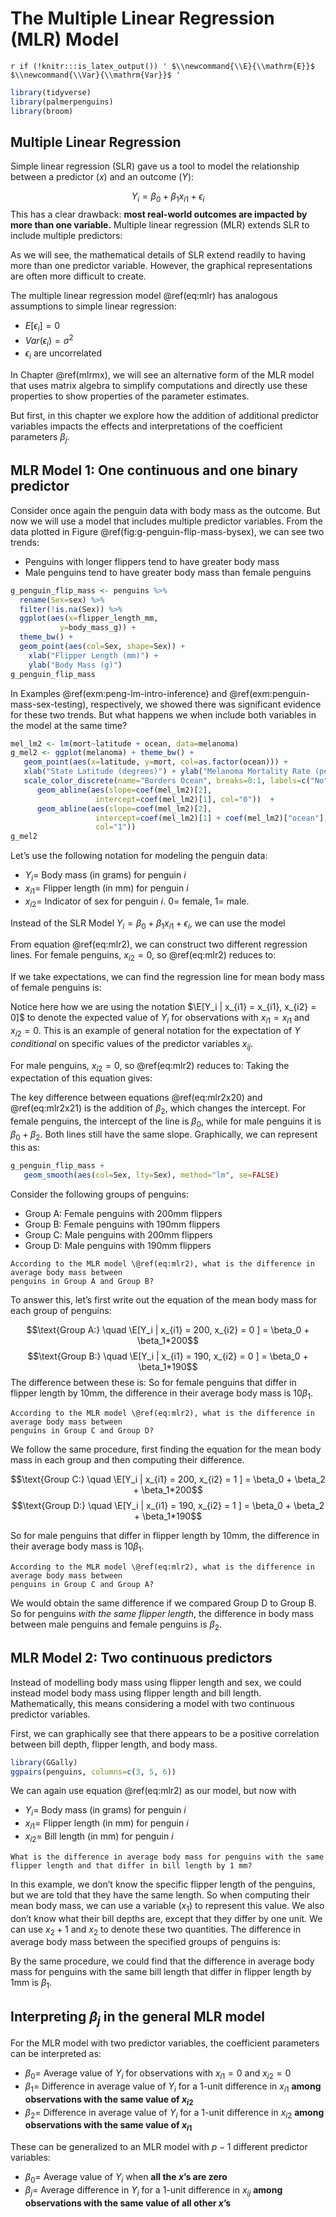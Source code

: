 # The Multiple Linear Regression (MLR) Model {#mlr}


<!--- For HTML Only --->
`r if (!knitr:::is_latex_output()) '
$\\newcommand{\\E}{\\mathrm{E}}$
$\\newcommand{\\Var}{\\mathrm{Var}}$
'`

```r
library(tidyverse)
library(palmerpenguins)
library(broom)
```


## Multiple Linear Regression

Simple linear regression (SLR) gave us a tool to model the relationship between a predictor ($x$) and an outcome ($Y$):

$$Y_i = \beta_0 + \beta_1x_{i1} + \epsilon_i$$
This has a clear drawback: **most real-world outcomes are impacted by more than one variable.** Multiple linear regression (MLR) extends SLR to include multiple predictors:

\begin{equation}
Y_i = \beta_0 + \beta_1x_{i1} + \beta_2x_{i2} + \dots + \beta_kx_{ik} +  \epsilon_i
(\#eq:mlr)
\end{equation}

As we will see, the mathematical details of SLR extend readily to having more than one predictor variable. However, the graphical representations are often more difficult to create.

The multiple linear regression model \@ref(eq:mlr) has analogous assumptions to simple linear regression:

* $E[\epsilon_i] = 0$
* $Var(\epsilon_i) = \sigma^2$
* $\epsilon_i$ are uncorrelated

In Chapter \@ref(mlrmx), we will see an alternative form of the MLR model that uses matrix algebra to simplify computations and directly use these properties to show properties of the parameter estimates.

But first, in this chapter we explore how the addition of additional predictor variables impacts the effects and interpretations of the coefficient parameters $\beta_j$.


<!-- ### MLR -- Outline of upcoming topics -->

<!-- We will cover MLR in the next several lectures: -->

<!-- * Interpretation of model parameters (this lecture) -->
<!-- * Estimation of parameters (Lecture 11) -->
<!-- * Inference using MLR (Lectures 12 \& 13) -->
<!-- * Categorical variables in MLR (Lecture 14) -->

<!-- We will then discuss how we can check model assumptions and modify our model to deal with violations of the assumptions. -->

<!-- *First, a caution: One topic not yet covered is assessing model adequacy and checking model assumptions (Chapter 4 in the textbook). These are very important, but will be easier to cover after discussing MLR.*  -->


## MLR Model 1: One continuous and one binary predictor


Consider once again the penguin data with body mass as the outcome. 
But now we will use a model that includes multiple predictor variables.
From the data plotted in Figure \@ref(fig:g-penguin-flip-mass-bysex), we can see two trends:

* Penguins with longer flippers tend to have greater body mass
* Male penguins tend to have greater body mass than female penguins

```r
g_penguin_flip_mass <- penguins %>%
  rename(Sex=sex) %>%
  filter(!is.na(Sex)) %>%
  ggplot(aes(x=flipper_length_mm,
           y=body_mass_g)) +
  theme_bw() + 
  geom_point(aes(col=Sex, shape=Sex)) +
    xlab("Flipper Length (mm)") +
    ylab("Body Mass (g)")
g_penguin_flip_mass
```


In Examples \@ref(exm:peng-lm-intro-inference) and \@ref(exm:penguin-mass-sex-testing), respectively, we showed there was significant evidence for these two trends. But what happens we when include both variables in the model at the same time?



```r
mel_lm2 <- lm(mort~latitude + ocean, data=melanoma)
g_mel2 <- ggplot(melanoma) + theme_bw() +
   geom_point(aes(x=latitude, y=mort, col=as.factor(ocean))) +
   xlab("State Latitude (degrees)") + ylab("Melanoma Mortality Rate (per 10 million)") +
   scale_color_discrete(name="Borders Ocean", breaks=0:1, labels=c("No", "Yes")) +
      geom_abline(aes(slope=coef(mel_lm2)[2],
                   intercept=coef(mel_lm2)[1], col="0"))  +
      geom_abline(aes(slope=coef(mel_lm2)[2],
                   intercept=coef(mel_lm2)[1] + coef(mel_lm2)["ocean"],
                   col="1"))
g_mel2
```


Let's use the following notation for modeling the penguin data:

* $Y_i =$ Body mass (in grams) for penguin $i$
* $x_{i1} =$ Flipper length (in mm) for penguin $i$
* $x_{i2} =$ Indicator of sex for penguin $i$. $0 =$ female, $1=$ male.

Instead of the SLR Model $Y_i = \beta_0 + \beta_1x_{i1} + \epsilon_i$, we can use the model

\begin{equation}
Y_i = \beta_0 + \beta_1x_{i1} + \beta_2x_{i2} + \epsilon_i
(\#eq:mlr2)
\end{equation}

From equation \@ref(eq:mlr2), we can construct two different regression lines. For female penguins, $x_{i2} = 0$, so \@ref(eq:mlr2) reduces to:

\begin{align*}
Y_i &= \beta_0 + \beta_1x_{i1} + \beta_2(0) + \epsilon_i\\
&= \beta_0 + \beta_1x_{i1} + \epsilon_i
\end{align*}

If we take expectations, we can find the regression line for mean body mass of female penguins is:

\begin{equation}
\E[Y_i | x_{i1} = x_{i1}, x_{i2} = 0] = \beta_0 + \beta_1x_{i1}
(\#eq:mlr2x20)
\end{equation}

Notice here how we are using the notation $\E[Y_i | x_{i1} = x_{i1}, x_{i2} = 0]$ to denote the expected value of $Y_i$ for observations with $x_{i1} = x_{i1}$ and $x_{i2} = 0$. This is an example of general notation for the expectation of $Y$ *conditional* on specific values of the predictor variables $x_{ij}$.

For male penguins, $x_{i2} = 0$, so \@ref(eq:mlr2) reduces to:
\begin{align*}
Y_i &= \beta_0 + \beta_1x_{i1} + \beta_2(1) + \epsilon_i\\
&= (\beta_0 + \beta_2) + \beta_1x_{i1} + \epsilon_i
\end{align*}
Taking the expectation of this equation gives:
\begin{equation}
\E[Y_i| x_{i1} = x_{i1}, x_{i2} = 1] = (\beta_0 + \beta_2) + \beta_1x_{i1}
(\#eq:mlr2x21)
\end{equation}

The key difference between equations \@ref(eq:mlr2x20) and \@ref(eq:mlr2x21) is the addition of $\beta_2$, which changes the intercept. For female penguins, the intercept of the line is $\beta_0$, while for male penguins it is $\beta_0 + \beta_2$. Both lines still have the same slope. Graphically, we can represent this as:

```r
g_penguin_flip_mass +
   geom_smooth(aes(col=Sex, lty=Sex), method="lm", se=FALSE)
```

Consider the following groups of penguins:

* Group A: Female penguins with 200mm flippers
* Group B: Female penguins with 190mm flippers
* Group C: Male penguins with 200mm flippers
* Group D: Male penguins with 190mm flippers

```example
According to the MLR model \@ref(eq:mlr2), what is the difference in average body mass between 
penguins in Group A and Group B?
```

To answer this, let's first write out the equation of the mean body mass for each group of penguins:

$$\text{Group A:} \quad \E[Y_i | x_{i1} = 200, x_{i2} = 0 ] = \beta_0 + \beta_1*200$$
$$\text{Group B:} \quad \E[Y_i | x_{i1} = 190, x_{i2} = 0 ] = \beta_0 + \beta_1*190$$
The difference between these is:
\begin{align*}
\E[Y_i | x_{i1} = 200, x_{i2} = 0 ] - \E[Y_i | x_{i1} = 190, x_{i2} = 0 ] &= \left(\beta_0 + \beta_1*200 \right) - \left(\beta_0 + \beta_1*190\right)\\
& = 200\beta_1 - 190\beta_1\\
&= 10\beta_1
\end{align*}
So for female penguins that differ in flipper length by 10mm, the difference in their average body mass is $10\beta_1$.


```example
According to the MLR model \@ref(eq:mlr2), what is the difference in average body mass between 
penguins in Group C and Group D?
```

We follow the same procedure, first finding the equation for the mean body mass in each group and then computing their difference.

$$\text{Group C:} \quad \E[Y_i | x_{i1} = 200, x_{i2} = 1 ] = \beta_0 + \beta_2 + \beta_1*200$$
$$\text{Group D:} \quad \E[Y_i | x_{i1} = 190, x_{i2} = 1 ] = \beta_0 + \beta_2 + \beta_1*190$$

\begin{align*}
\E[Y_i | x_{i1} = 200, x_{i2} = 1 ] - \E[Y_i | x_{i1} = 190, x_{i2} = 1 ] &= \left(\beta_0 + \beta_2 + \beta_1*200 \right) - \left(\beta_0 + \beta_2 + \beta_1*190\right)\\
& = 200\beta_1 - 190\beta_1\\
&= 10\beta_1
\end{align*}
So for male penguins that differ in flipper length by 10mm, the difference in their average body mass is $10\beta_1$.

```example
According to the MLR model \@ref(eq:mlr2), what is the difference in average body mass between 
penguins in Group C and Group A?
```


\begin{align*}
\E[Y_i | x_{i1} = 200, x_{i2} = 1 ] - \E[Y_i | x_{i1} = 200, x_{i2} = 0 ] &= \left(\beta_0 + \beta_2 + \beta_1*200 \right) - \left(\beta_0 + \beta_2 + \beta_1*200\right)\\
& = \beta_2
\end{align*}
We would obtain the same difference if we compared Group D to Group B. So for penguins *with the same flipper length*, the difference in body mass between male penguins and female penguins is $\beta_2$.




## MLR Model 2: Two continuous predictors

Instead of modelling body mass using flipper length and sex, we could instead model body mass using flipper length and bill length. Mathematically, this means considering a model with two continuous predictor variables.

First, we can graphically see that there appears to be a positive correlation between bill depth, flipper length, and body mass.

```r
library(GGally)
ggpairs(penguins, columns=c(3, 5, 6))
```

We can again use equation \@ref(eq:mlr2) as our model, but now with 

* $Y_i =$ Body mass (in grams) for penguin $i$
* $x_{i1} =$ Flipper length (in mm) for penguin $i$
* $x_{i2} =$ Bill length (in mm) for penguin $i$

```example
What is the difference in average body mass for penguins with the same flipper length and that differ in bill length by 1 mm?
```

In this example, we don't know the specific flipper length of the penguins, but we are told that they have the same length. So when computing their mean body mass, we can use a variable ($x_1$) to represent this value. We also don't know what their bill depths are, except that they differ by one unit. We can use $x_2 + 1$ and $x_2$ to denote these two quantities. The difference in average body mass between the specified groups of penguins is:

\begin{align*}
\E[Y_i | x_{i1} = x_1, x_{i2} = x_2 + 1 ] - \E[Y_i | x_{i1} = x_1, x_{i2} = x_2 ] &= \left(\beta_0 + \beta_1*x_1  + \beta_2(x_2 + 1)\right) - \left(\beta_0 + \beta_1*x_1 + \beta_2x_2\right)\\
& = (x_2 + 1)\beta_2 - x_2\beta_2\\
&= \beta_2
\end{align*}

By the same procedure, we could find that the difference in average body mass for penguins with the same bill length that differ in flipper length by 1mm is $\beta_1$.


## Interpreting $\beta_j$ in the general MLR model

For the MLR model with two predictor variables, the coefficient parameters can be interpreted as:

* $\beta_0 =$ Average value of $Y_i$ for observations with $x_{i1}=0$ and $x_{i2}=0$
* $\beta_1 =$ Difference in average value of $Y_i$ for a 1-unit difference in $x_{i1}$ **among observations with the same value of $x_{i2}$**
* $\beta_2 =$ Difference in average value of $Y_i$ for a 1-unit difference in $x_{i2}$ **among observations with the same value of $x_{i1}$**

These can be generalized to an MLR model with $p-1$ different predictor variables:

* $\beta_0 =$ Average value of $Y_i$ when **all the $x$'s are zero**
* $\beta_j =$ Average difference in $Y_i$ for a 1-unit difference in $x_{ij}$ **among observations with the same value of all other $x$'s**

